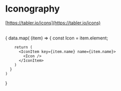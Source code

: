 

<Meta title="Foundations/Iconography" />

# Iconography

[https://tabler.io/icons](https://tabler.io/icons)

<br />

<IconGallery>
  {
    data.map(
      (item) => {
        const Icon = item.element;

        return (
          <IconItem key={item.name} name={item.name}>
            <Icon />
          </IconItem>
        )
      }
    )
  }
</IconGallery>
